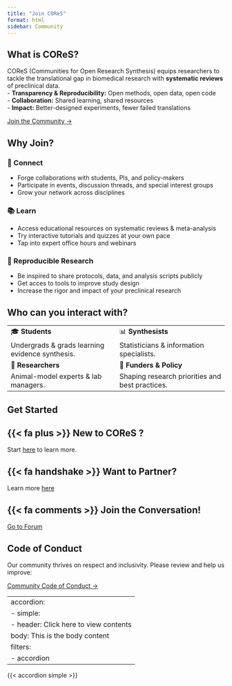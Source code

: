 ```yaml
---
title: "Join COReS"
format: html
sidebar: Community
---
```


## What is COReS?

COReS (Communities for Open Research Synthesis) equips researchers to tackle the translational gap in biomedical research with **systematic reviews** of preclinical data.\
- **Transparency & Reproducibility:** Open methods, open data, open code\
- **Collaboration:** Shared learning, shared resources\
- **Impact:** Better-designed experiments, fewer failed translations

:::: {.text-center style="margin-top: 1em"}
::: button
[Join the Community →](/about-cores/become-member.qmd){.btn .btn-primary target="_blank"}
:::
::::


## Why Join?

::: panel-tabset
### 🔗 Connect {.tab}

-   Forge collaborations with students, PIs, and policy-makers\
-   Participate in events, discussion threads, and special interest groups\
-   Grow your network across disciplines

### 📚 Learn {.tab}

-   Access educational resources on systematic reviews & meta-analysis\
-   Try interactive tutorials and quizzes at your own pace\
-   Tap into expert office hours and webinars

### 🔄 Reproducible Research {.tab}

-   Be inspired to share protocols, data, and analysis scripts publicly\
-   Get acces to tools to improve study design\
-   Increase the rigor and impact of your preclinical research
:::



## Who can you interact with?

|  |  |
|------------------------------------|------------------------------------|
| 🎓 **Students** | 📊 **Synthesists** |
| Undergrads & grads learning evidence synthesis. | Statisticians & information specialists. |
| 🔬 **Researchers** | 💼 **Funders & Policy** |
| Animal-model experts & lab managers. | Shaping research priorities and best practices. |


## Get Started

:::: {.grid}
::: {.g-col-4}
::: {.callout-tip icon=false}
## {{< fa plus >}} New to COReS ?
Start [here](about-cores/become-member.qmd) to learn more.
:::
:::

::: {.g-col-4}
::: {.callout-tip icon=false}
## {{< fa handshake >}} Want to Partner? 
Learn more [here](about-cores/become-partner.qmd)
:::
:::

::: {.g-col-4}
::: {.callout-tip icon=false}
## {{< fa comments >}} Join the Conversation! 
[Go to Forum](about-cores/using-zulip.qmd)
:::
:::
::::

## Code of Conduct

Our community thrives on respect and inclusivity. Please review and help us improve:


[Community Code of Conduct →](/about-cores/code-of-conduct.qmd){.btn .btn-secondary target="_blank"}

---
accordion:
  - simple:
    - header: Click here to view contents
      body: This is the body content
filters:
  - accordion
---

{{< accordion simple >}}

